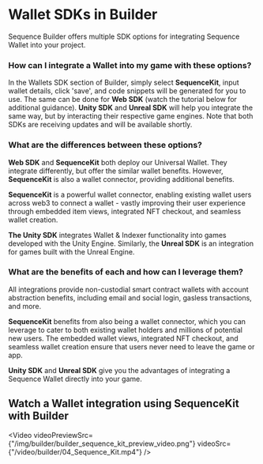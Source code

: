 
# Wallet SDKs in Builder

Sequence Builder offers multiple SDK options for integrating Sequence Wallet into your project.

### How can I integrate a Wallet into my game with these options?

In the Wallets SDK section of Builder, simply select **SequenceKit**, input wallet details, click 'save', and code snippets will be generated for you to use. The same can be done for **Web SDK** (watch the tutorial below for additional guidance). **Unity SDK** and **Unreal SDK** will help you integrate the same way, but by interacting their respective game engines. Note that both SDKs are receiving updates and will be available shortly.

### What are the differences between these options?

**Web SDK** and **SequenceKit** both deploy our Universal Wallet. They integrate differently, but offer the similar wallet benefits. However, **SequenceKit** is also a wallet connector, providing additional benefits.

**SequenceKit** is a powerful wallet connector, enabling existing wallet users across web3 to connect a wallet - vastly improving their user experience through embedded item views, integrated NFT checkout, and seamless wallet creation.

**The Unity SDK** integrates Wallet & Indexer functionality into games developed with the Unity Engine. Similarly, the **Unreal SDK** is an integration for games built with the Unreal Engine.

### What are the benefits of each and how can I leverage them?

All integrations provide non-custodial smart contract wallets with account abstraction benefits, including email and social login, gasless transactions, and more.

**SequenceKit** benefits from also being a wallet connector, which you can leverage to cater to both existing wallet holders and millions of potential new users. The embedded wallet views, integrated NFT checkout, and seamless wallet creation ensure that users never need to leave the game or app.

**Unity SDK** and **Unreal SDK** give you the advantages of integrating a Sequence Wallet directly into your game.

## Watch a Wallet integration using SequenceKit with Builder

<Video
  videoPreviewSrc={"/img/builder/builder_sequence_kit_preview_video.png"}
  videoSrc={"/video/builder/04_Sequence_Kit.mp4"}
/>
